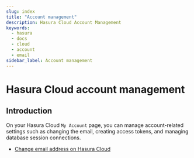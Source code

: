 ```yaml
---
slug: index
title: "Account management"
description: Hasura Cloud Account Management
keywords:
  - hasura
  - docs
  - cloud
  - account
  - email
sidebar_label: Account management
---
```



# Hasura Cloud account management

## Introduction

On your Hasura Cloud `My Account` page, you can manage account-related settings such as changing the email,
creating access tokens, and managing database session connections.

- [Change email address on Hasura Cloud](/graphql/cloud/account-management/email-change.mdx)
